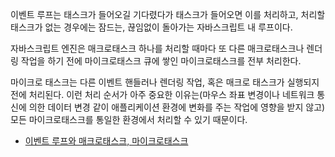 이벤트 루프는 태스크가 들어오길 기다렸다가 태스크가 들어오면 이를 처리하고, 처리할 태스크가 없는 경우에는 잠드는,
끊임없이 돌아가는 자바스크립트 내 루프이다.

자바스크립트 엔진은 매크로태스크 하나를 처리할 때마다 또 다른 매크로태스크나 렌더링 작업을 하기 전에 마이크로태스크 큐에 쌓인
마이크로태스크를 전부 처리한다.

마이크로 태스크는 다른 이벤트 핸들러나 렌더링 작업, 혹은 매크로 태스크가 실행되지 전에 처리된다.
이런 처리 순서가 아주 중요한 이유는(마우스 좌표 변경이나 네트워크 통신에 의한 데이터 변경 같이 애플리케이션 환경에 변화를 주는 작업에 영향을 받지 않고)
모든 마이크로태스크를 통일한 환경에서 처리할 수 있기 때문이다.

- [이벤트 루프와 매크로태스크, 마이크로태스크](https://ko.javascript.info/event-loop)
